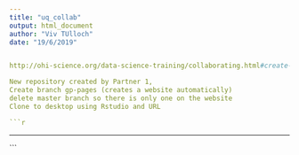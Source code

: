 ```yaml
---
title: "uq_collab"
output: html_document
author: "Viv TUlloch"
date: "19/6/2019"


http://ohi-science.org/data-science-training/collaborating.html#create-a-gh-pages-branch-partner-1

New repository created by Partner 1, 
Create branch gp-pages (creates a website automatically)
delete master branch so there is only one on the website
Clone to desktop using Rstudio and URL

```r


```


---
```

